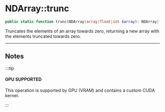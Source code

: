 
# NDArray::trunc

```php
public static function trunc(NDArray|array|float|int $array): NDArray|float|int;
```
Truncates the elements of an array towards zero, returning a new array with the elements truncated towards zero.

---

## Notes

:::tip

#### GPU SUPPORTED
This operation is supported by GPU (VRAM) and contains a custom CUDA kernel.

:::
